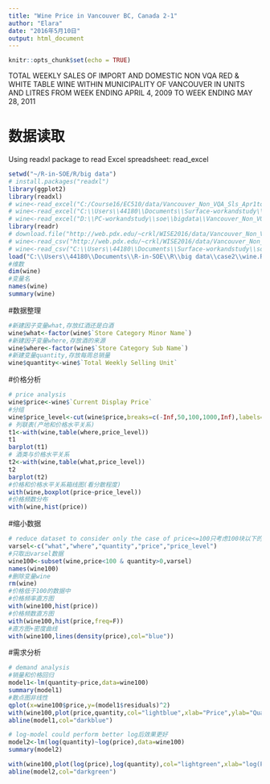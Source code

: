 ```yaml
---
title: "Wine Price in Vancouver BC, Canada 2-1"
author: "Elara"
date: "2016年5月10日"
output: html_document
---
```


```r
knitr::opts_chunk$set(echo = TRUE)
```

TOTAL WEEKLY SALES OF IMPORT AND DOMESTIC NON VQA RED & WHITE TABLE WINE 
WITHIN MUNICIPALITY OF VANCOUVER IN UNITS AND LITRES
FROM WEEK ENDING APRIL 4, 2009 TO WEEK ENDING MAY 28, 2011

# 数据读取

Using readxl package to read Excel spreadsheet: read_excel      

```r
setwd("~/R-in-SOE/R/big data")
# install.packages("readxl")
library(ggplot2)
library(readxl) 
# wine<-read_excel("C:/Course16/EC510/data/Vancouver_Non_VQA_Sls_Apr1toMay31_rev.xlsx",na="NA",skip=5)
# wine<-read_excel("C:\\Users\\44180\\Documents\\Surface-workandstudy\\soe\\bigdata\\Vancouver_Non_VQA_Sls_Apr1toMay31.xlsx",skip=4,na = "NA")
# wine<-read_excel("D:\\PC-workandstudy\\soe\\bigdata\\Vancouver_Non_VQA_Sls_Apr1toMay31.xlsx",skip=4,na = "NA")
library(readr) 
# download.file("http://web.pdx.edu/~crkl/WISE2016/data/Vancouver_Non_VQA_Sls_Apr1toMay31.csv","Vancouver_Non_VQA_Sls_Apr1toMay31.csv",mode="wb")
# wine<-read_csv("http://web.pdx.edu/~crkl/WISE2016/data/Vancouver_Non_VQA_Sls_Apr1toMay31.csv",na="NA")
# wine<-read_csv("C:\\Users\\44180\\Documents\\Surface-workandstudy\\soe\\bigdata\\Vancouver_Non_VQA_Sls_Apr1toMay31.csv",na="NA")
load("C:\\Users\\44180\\Documents\\R-in-SOE\\R\\big data\\case2\\wine.RData")
#维数
dim(wine)
#变量名
names(wine)
summary(wine)
```

#数据整理

```r
#新建因子变量what,存放红酒还是白酒
wine$what<-factor(wine$`Store Category Minor Name`)   
#新建因子变量where,存放酒的来源
wine$where<-factor(wine$`Store Category Sub Name`)    
#新建变量quantity,存放每周总销量
wine$quantity<-wine$`Total Weekly Selling Unit`
```

#价格分析

```r
# price analysis
wine$price<-wine$`Current Display Price`
#分组
wine$price_level<-cut(wine$price,breaks=c(-Inf,50,100,1000,Inf),labels=c("Low","Medium","High","Expensive"))
# 列联表(产地和价格水平关系)
t1<-with(wine,table(where,price_level))
t1
barplot(t1)
# 酒类与价格水平关系
t2<-with(wine,table(what,price_level))
t2
barplot(t2)
#价格和价格水平关系箱线图(看分散程度)
with(wine,boxplot(price~price_level))
#价格频数分布
with(wine,hist(price))
```

#缩小数据
```r
# reduce dataset to consider only the case of price<=100只考虑100块以下的酒
varsel<-c("what","where","quantity","price","price_level")
#只取出varsel数据
wine100<-subset(wine,price<100 & quantity>0,varsel) 
names(wine100)
#删除变量wine
rm(wine)
#价格低于100的数据中
#价格频率直方图
with(wine100,hist(price))
#价格频数直方图
with(wine100,hist(price,freq=F))
#直方图+密度曲线
with(wine100,lines(density(price),col="blue"))
```

#需求分析

```r
# demand analysis
#销量和价格回归
model1<-lm(quantity~price,data=wine100)
summary(model1)
#散点图非线性
qplot(x=wine100$price,y=(model1$residuals)^2)
with(wine100,plot(price,quantity,col="lightblue",xlab="Price",ylab="Quantity",main="Weekly Sales of Table Wine in Vancouver BC"))
abline(model1,col="darkblue")

# log-model could perform better log后效果更好
model2<-lm(log(quantity)~log(price),data=wine100)
summary(model2)

with(wine100,plot(log(price),log(quantity),col="lightgreen",xlab="log(Price)",ylab="log(Quantity)",main="Weekly Sales of Table Wine in Vancouver BC"))
abline(model2,col="darkgreen")
```

